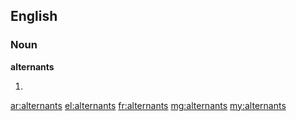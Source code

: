 ==English==

===Noun===
'''alternants'''

# {{plural of|alternant}}

[[ar:alternants]]
[[el:alternants]]
[[fr:alternants]]
[[mg:alternants]]
[[my:alternants]]